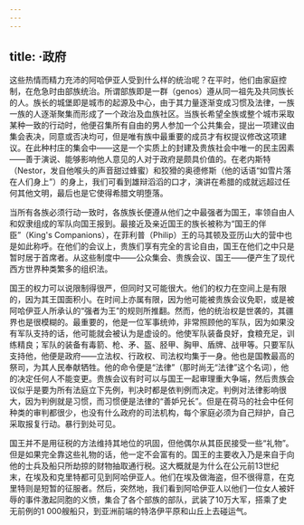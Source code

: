 ```yaml
---
---
---
```

title: ·政府
---




这些热情而精力充沛的阿哈伊亚人受到什么样的统治呢？在平时，他们由家庭控制，在危急时由部族统治。所谓部族即是一群（genos）遵从同一祖先及共同族长的人。族长的城堡即是城市的起源及中心，由于其力量逐渐变成习惯及法律，一族一族的人逐渐聚集而形成了一个政治及血族社区。当族长希望全族或整个城市采取某种一致的行动时，他便召集所有自由的男人参加一个公共集会，提出一项建议由集会表决，同意或否决均可，但是唯有族中最重要的成员才有权提议修改这项建议。在此种村庄的集会中——这是一个实质上的封建及贵族社会中唯一的民主因素——善于演说、能够影响他人意见的人对于政府是颇具价值的。在老内斯特（Nestor，发自他喉头的声音甜过蜂蜜）和狡猾的奥德修斯（他的话语“如雪片落在人们身上”）的身上，我们可看到雄辩滔滔的口才，演讲在希腊的成就远超过任何其他文明，最后也是它使得希腊文明堕落。

当所有各族必须行动一致时，各族族长便遵从他们之中最强者为国王，率领自由人和奴隶组成的军队向国王报到。最接近及亲近国王的族长被称为“国王的伴臣”（King's Companions），在菲利普（Philip）王的马其顿及亚历山大的营中也是如此称呼。在他们的会议上，贵族们享有完全的言论自由，国王在他们之中只是暂时居于首席者。从这些制度中——公众集会、贵族会议、国王——便产生了现代西方世界种类繁多的组织法。

国王的权力可以说限制得很严，但同时又可能很大。他们的权力在空间上是有限的，因为其王国面积小。在时间上亦属有限，因为他可能被贵族会议免职，或是被阿哈伊亚人所承认的“强者为王”的规则所推翻。然而，他的统治权是世袭的，其疆界也是很模糊的。最重要的，他是一位军事统帅，非常照顾他的军队，因为如果没有军队支持的话，他可能就会被认为是虚设的。他使军队装备良好，食粮充足，训练精良；军队的装备有毒箭、枪、矛、盔、胫甲、胸甲、盾牌、战甲等。只要军队支持他，他便是政府——立法权、行政权、司法权均集于一身。他也是国教最高的祭司，为其人民奉献牺牲。他的命令便是“法律”（那时尚无“法律”这个名词），他的决定任何人不能变更。贵族会议有时可以与国王一起审理重大争端，然后贵族会议似乎是要为所有法庭立下先例，判决时都是依判例而决定。判例对法律影响很大，因为判例就是习惯，而习惯便是法律的“善妒兄长”。但是在荷马的社会中任何种类的审判都很少，也没有什么政府的司法机构，每个家庭必须为自己辩护，自己采取报复行动。暴行到处可见。

国王并不是用征税的方法维持其地位的巩固，但他偶尔从其臣民接受一些“礼物”。但是如果完全靠这些礼物的话，他一定不会富有的。国王的主要收入乃是来自于向他的士兵及船只所劫掠的财物抽取通行税。这大概就是为什么在公元前13世纪末，在埃及和克里特都可见到阿哈伊亚人。他们在埃及做海盗，但不很得意，在克里特则是短暂的征服者。然后，突然地，我们看到阿哈伊亚人以他们一位女人被奸辱的事件激起同胞的义愤，集合了各个部族的部队，武装了10万大军，搭乘了史无前例的1 000艘船只，到亚洲前端的特洛伊平原和山丘上去碰运气。